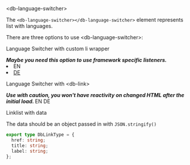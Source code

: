 

<Meta title="07-Utility/Language Switcher/Intro" />

<db-headline variant="1">&lt;db-language-switcher&gt;</db-headline>

The `<db-language-switcher></db-language-switcher>` element represents list with languages.

There are three options to use &lt;db-language-switcher&gt;:

<db-headline>Language Switcher with custom li wrapper</db-headline>

<i>
  <strong>
    Maybe you need this option to use framework specific listeners.
  </strong>
</i>

<Canvas>
  <db-language-switcher aria-selected-index="1">
    <li>
      <db-link href="#">EN</db-link>
    </li>
    <li>
      <a href="#">DE</a>
    </li>
  </db-language-switcher>
</Canvas>

<db-headline>Language Switcher with &lt;db-link&gt;</db-headline>

<i>
  <strong>
    Use with caution, you won't have reactivity on changed HTML after the initial load.
  </strong>
</i>

<Canvas>
  <db-language-switcher aria-selected-index="1">
    <db-link title="English language" href="#">
      EN
    </db-link>
    <db-link title="Deutsche Sprache" href="#">
      DE
    </db-link>
  </db-language-switcher>
</Canvas>

<db-headline>Linklist with data</db-headline>

<Canvas>
  <db-language-switcher aria-selected-index="1" data={mockDataLanguages()} />
</Canvas>

The data should be an object passed in with `JSON.stringify()`

```typescript
export type DbLinkType = {
  href: string;
  title: string;
  label: string;
};
```

<Readme />
